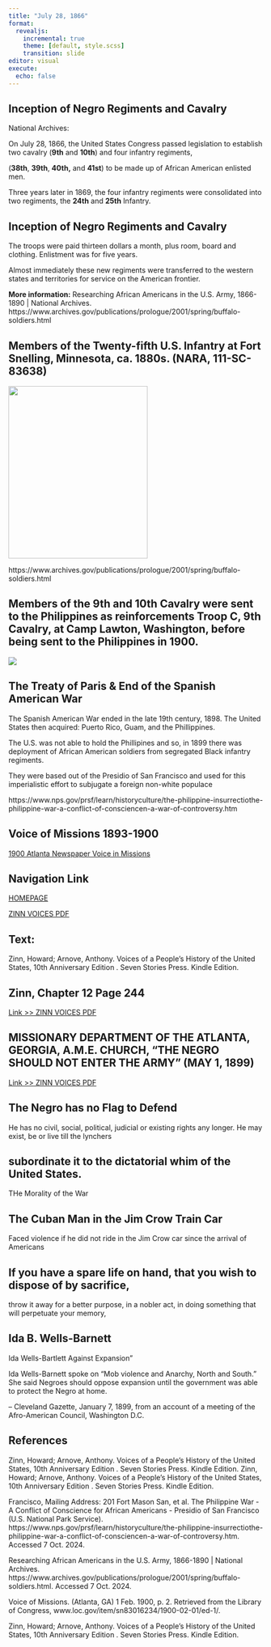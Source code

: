 ```yaml
---
title: "July 28, 1866"
format:
  revealjs:
    incremental: true
    theme: [default, style.scss]
    transition: slide
editor: visual
execute:
  echo: false
---
```


## Inception of Negro Regiments and Cavalry

National Archives:

On July 28, 1866, the United States Congress passed legislation to establish two cavalry (**9th** and **10th**) and four infantry regiments,

(**38th**, **39th**, **40th,** and **41st**) to be made up of African American enlisted men.

Three years later in 1869, the four infantry regiments were consolidated into two regiments, the **24th** and **25th** Infantry.

## Inception of Negro Regiments and Cavalry

The troops were paid thirteen dollars a month, plus room, board and clothing. Enlistment was for five years.

Almost immediately these new regiments were transferred to the western states and territories for service on the American frontier.

**More information:** Researching African Americans in the U.S. Army, 1866-1890 \| National Archives. https://www.archives.gov/publications/prologue/2001/spring/buffalo-soldiers.html

## Members of the Twenty-fifth U.S. Infantry at Fort Snelling, Minnesota, ca. 1880s. (NARA, 111-SC-83638)

![](25th-us-infantry-fort-snelling.jpg){.absolute bottom="50" right="50" width="275" height="341"}

https://www.archives.gov/publications/prologue/2001/spring/buffalo-soldiers.html

## Members of the 9th and 10th Cavalry were sent to the Philippines as reinforcements Troop C, 9th Cavalry, at Camp Lawton, Washington, before being sent to the Philippines in 1900.

![](9th.png){.absolute bottom="50" right="50"}



## The Treaty of Paris & End of the Spanish American War


The Spanish American War ended in the late 19th century, 1898.
The United States then acquired: Puerto Rico, Guam, and the Phillippines.

The U.S. was not able to hold the Phillipines and so, in 1899 there was deployment of African American soldiers from segregated Black infantry regiments.



They were based out of the Presidio of San Francisco and used for this imperialistic effort to subjugate a foreign non-white populace



https://www.nps.gov/prsf/learn/historyculture/the-philippine-insurrectiothe-philippine-war-a-conflict-of-consciencen-a-war-of-controversy.htm

## Voice of Missions 1893-1900

[1900 Atlanta Newspaper Voice in Missions](https://www.loc.gov/item/sn83016234/1900-02-01/ed-1/)

##  {background-image="voice_page1.png" background-size="1600px"}

##  {background-image="page2_voice.png" background-size="1600px"}

## Navigation Link

[HOMEPAGE](https://miller-c-r.github.io/empire_slides/)

[ZINN VOICES PDF](TEXTBOOK%20ZINN%20VOICES.pdf)

## Text:

Zinn, Howard; Arnove, Anthony. Voices of a People's History of the United States, 10th Anniversary Edition . Seven Stories Press. Kindle Edition.

## Zinn, Chapter 12 Page 244

[Link \>\> ZINN VOICES PDF](TEXTBOOK%20ZINN%20VOICES.pdf)

## MISSIONARY DEPARTMENT OF THE ATLANTA, GEORGIA, A.M.E. CHURCH, “THE NEGRO SHOULD NOT ENTER THE ARMY” (MAY 1, 1899)

[Link \>\> ZINN VOICES PDF](TEXTBOOK%20ZINN%20VOICES.pdf)

## The Negro has no Flag to Defend

He has no civil, social, political, judicial or existing rights any longer. He may exist, be or live till the lynchers

## subordinate it to the dictatorial whim of the United States.

THe Morality of the War

## The Cuban Man in the Jim Crow Train Car

Faced violence if he did not ride in the Jim Crow car since the arrival of Americans

## If you have a spare life on hand, that you wish to dispose of by sacrifice,

throw it away for a better purpose, in a nobler act, in doing something that will perpetuate your memory,

## Ida B. Wells-Barnett

Ida Wells-Bartlett Against Expansion"

Ida Wells-Barnett spoke on "Mob violence and Anarchy, North and South." She said Negroes should oppose expansion until the government was able to protect the Negro at home.

-- Cleveland Gazette, January 7, 1899, from an account of a meeting of the Afro-American Council, Washington D.C.

## References

Zinn, Howard; Arnove, Anthony. Voices of a People's History of the United States, 10th Anniversary Edition . Seven Stories Press. Kindle Edition. Zinn, Howard; Arnove, Anthony. Voices of a People's History of the United States, 10th Anniversary Edition . Seven Stories Press. Kindle Edition.

Francisco, Mailing Address: 201 Fort Mason San, et al. The Philippine War - A Conflict of Conscience for African Americans - Presidio of San Francisco (U.S. National Park Service). https://www.nps.gov/prsf/learn/historyculture/the-philippine-insurrectiothe-philippine-war-a-conflict-of-consciencen-a-war-of-controversy.htm. Accessed 7 Oct. 2024.

Researching African Americans in the U.S. Army, 1866-1890 \| National Archives. https://www.archives.gov/publications/prologue/2001/spring/buffalo-soldiers.html. Accessed 7 Oct. 2024.

Voice of Missions. (Atlanta, GA) 1 Feb. 1900, p. 2. Retrieved from the Library of Congress, www.loc.gov/item/sn83016234/1900-02-01/ed-1/.

Zinn, Howard; Arnove, Anthony. Voices of a People's History of the United States, 10th Anniversary Edition . Seven Stories Press. Kindle Edition.

